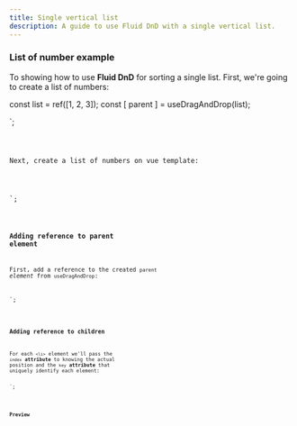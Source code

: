```yaml
---
title: Single vertical list
description: A guide to use Fluid DnD with a single vertical list.
---
```



### List of number example

To showing how to use **Fluid DnD** for sorting a single list.
First, we're going to create a list of numbers:


const list = ref([1, 2, 3]);
const [ parent ] = useDragAndDrop(list);

</script>`;

<Code code={listOfNumbers} lang="vue" />

Next, create a list of numbers on vue template:

<template>
  <ul class="number-list">
    <li class="number" v-for="(element, index) in list">
      {{ element }}
    </li>
  </ul>
</template>
<style>
  .number {
    border-style: solid;
    padding-left: 5px;
    margin-top: 0.25rem;
    border-width: 2px;
  }
  .number-list {
    display: block;
    padding: 10px;
  }
</style>
`;

<Code code={listOfNumbersHTML} lang="vue" />

### Adding reference to parent element

First, add a reference to the created `parent` _element_ from `useDragAndDrop`:


<template>
   <ul ref="parent" class="number-list">
      <li class="number" v-for="(element, index) in list">
        {{ element }}
      </li>
   </ul>
</template>
`;

<Code code={listOfNumbersDroppable} lang="vue" mark={highlightsDroppable} />

### Adding reference to children

For each `<li>` element we'll pass the `index` **attribute** to knowing the actual position and the `key` **attribute** that uniquely identify each element:


<template>
    <ul ref="parent" class="number-list">
      <li class="number" v-for="(element, index) in list" :index="index" :key="element">
        {{ element }}
      </li>
    </ul>
</template>`;


<Code code={listOfNumbersDraggable} lang="vue" mark={highlightsDraggable} />

### Preview

<div class="pl-8">
  <SingleVerticalList client:load />
</div>
